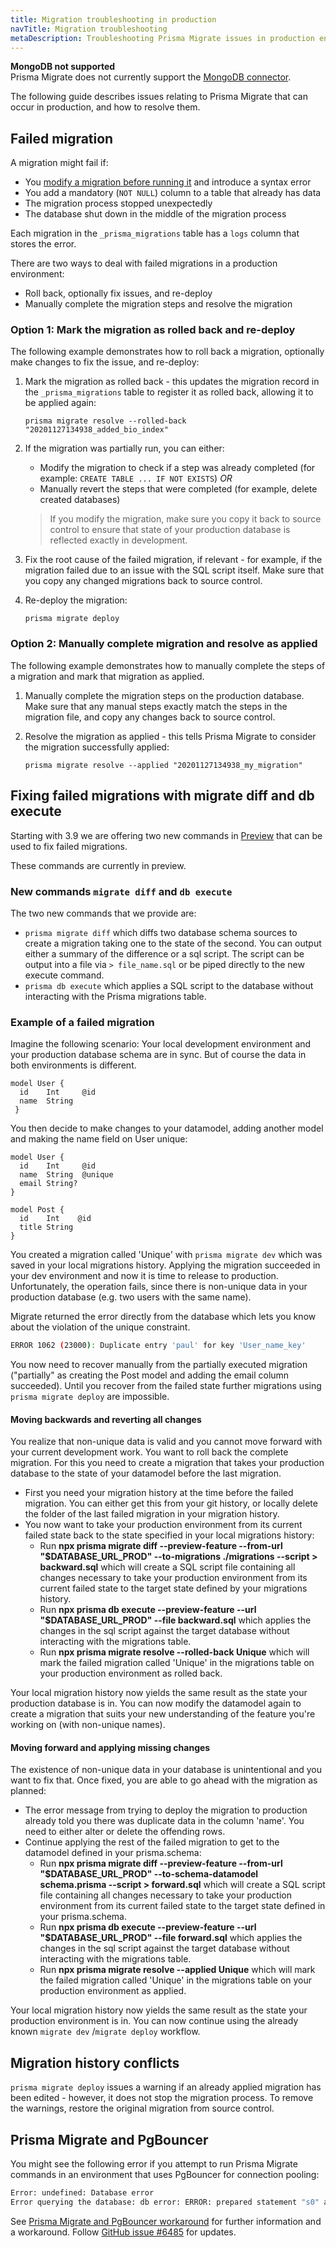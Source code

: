 ```yaml
---
title: Migration troubleshooting in production
navTitle: Migration troubleshooting
metaDescription: Troubleshooting Prisma Migrate issues in production environments.
---
```


<TopBlock>

<Admonition type="warning">

**MongoDB not supported** <br />
Prisma Migrate does not currently support the [MongoDB connector](/concepts/database-connectors/mongodb).

</Admonition>

The following guide describes issues relating to Prisma Migrate that can occur in production, and how to resolve them.

</TopBlock>

## Failed migration

A migration might fail if:

- You [modify a migration before running it](/concepts/components/prisma-migrate#customizing-migrations) and introduce a syntax error
- You add a mandatory (`NOT NULL`) column to a table that already has data
- The migration process stopped unexpectedly
- The database shut down in the middle of the migration process

Each migration in the `_prisma_migrations` table has a `logs` column that stores the error.

There are two ways to deal with failed migrations in a production environment:

- Roll back, optionally fix issues, and re-deploy
- Manually complete the migration steps and resolve the migration

### Option 1: Mark the migration as rolled back and re-deploy

The following example demonstrates how to roll back a migration, optionally make changes to fix the issue, and re-deploy:

1. Mark the migration as rolled back - this updates the migration record in the `_prisma_migrations` table to register it as rolled back, allowing it to be applied again:

   ```terminal
   prisma migrate resolve --rolled-back "20201127134938_added_bio_index"
   ```

1. If the migration was partially run, you can either:

   - Modify the migration to check if a step was already completed (for example: `CREATE TABLE ... IF NOT EXISTS`) _OR_
   - Manually revert the steps that were completed (for example, delete created databases)

   > If you modify the migration, make sure you copy it back to source control to ensure that state of your production database is reflected exactly in development.

1. Fix the root cause of the failed migration, if relevant - for example, if the migration failed due to an issue with the SQL script itself. Make sure that you copy any changed migrations back to source control.

1. Re-deploy the migration:

   ```terminal
   prisma migrate deploy
   ```

### Option 2: Manually complete migration and resolve as applied

The following example demonstrates how to manually complete the steps of a migration and mark that migration as applied.

1. Manually complete the migration steps on the production database. Make sure that any manual steps exactly match the steps in the migration file, and copy any changes back to source control.

1. Resolve the migration as applied - this tells Prisma Migrate to consider the migration successfully applied:

   ```terminal
   prisma migrate resolve --applied "20201127134938_my_migration"
   ```

## Fixing failed migrations with migrate diff and db execute

Starting with 3.9 we are offering two new commands in [Preview](/about/prisma/releases#preview) that can be used to fix failed migrations.

<Admonition type="warning">

These commands are currently in preview.

</Admonition>

### New commands `migrate diff` and `db execute`

The two new commands that we provide are:

- `prisma migrate diff` which diffs two database schema sources to create a migration taking one to the state of the second. You can output either a summary of the difference or a sql script. The script can be output into a file via `> file_name.sql` or be piped directly to the new execute command.
- `prisma db execute` which applies a SQL script to the database without interacting with the Prisma migrations table.

### Example of a failed migration

Imagine the following scenario: Your local development environment and your production database schema are in sync. But of course the data in both environments is different.

```
model User {
  id    Int     @id
  name  String
 }
```

You then decide to make changes to your datamodel, adding another model and making the name field on User unique:

```
model User {
  id    Int     @id
  name  String  @unique
  email String?
}

model Post {
  id    Int    @id
  title String
}
```

You created a migration called 'Unique' with `prisma migrate dev` which was saved in your local migrations history. Applying the migration succeeded in your dev environment and now it is time to release to production. Unfortunately, the operation fails, since there is non-unique data in your production database (e.g. two users with the same name).

Migrate returned the error directly from the database which lets you know about the violation of the unique constraint.

```bash
ERROR 1062 (23000): Duplicate entry 'paul' for key 'User_name_key'
```

You now need to recover manually from the partially executed migration ("partially" as creating the Post model and adding the email column succeeded). Until you recover from the failed state further migrations using `prisma migrate deploy` are impossible.

#### Moving backwards and reverting all changes

You realize that non-unique data is valid and you cannot move forward with your current development work. You want to roll back the complete migration. For this you need to create a migration that takes your production database to the state of your datamodel before the last migration.

- First you need your migration history at the time before the failed migration. You can either get this from your git history, or locally delete the folder of the last failed migration in your migration history.
- You now want to take your production environment from its current failed state back to the state specified in your local migrations history:
  - Run **npx prisma migrate diff --preview-feature --from-url "$DATABASE_URL_PROD" --to-migrations ./migrations --script > backward.sql** which will create a SQL script file containing all changes necessary to take your production environment from its current failed state to the target state defined by your migrations history.
  - Run **npx prisma db execute --preview-feature --url "$DATABASE_URL_PROD" --file backward.sql** which applies the changes in the sql script against the target database without interacting with the migrations table.
  - Run **npx prisma migrate resolve --rolled-back Unique** which will mark the failed migration called 'Unique' in the migrations table on your production environment as rolled back.

Your local migration history now yields the same result as the state your production database is in. You can now modify the datamodel again to create a migration that suits your new understanding of the feature you're working on (with non-unique names).

#### Moving forward and applying missing changes

The existence of non-unique data in your database is unintentional and you want to fix that. Once fixed, you are able to go ahead with the migration as planned:

- The error message from trying to deploy the migration to production already told you there was duplicate data in the column 'name'. You need to either alter or delete the offending rows.
- Continue applying the rest of the failed migration to get to the datamodel defined in your prisma.schema:
  - Run **npx prisma migrate diff --preview-feature --from-url "$DATABASE_URL_PROD" --to-schema-datamodel schema.prisma --script > forward.sql** which will create a SQL script file containing all changes necessary to take your production environment from its current failed state to the target state defined in your prisma.schema.
  - Run **npx prisma db execute --preview-feature --url "$DATABASE_URL_PROD" --file forward.sql** which applies the changes in the sql script against the target database without interacting with the migrations table.
  - Run **npx prisma migrate resolve --applied Unique** which will mark the failed migration called 'Unique' in the migrations table on your production environment as applied.

Your local migration history now yields the same result as the state your production environment is in. You can now continue using the already known `migrate dev` /`migrate deploy` workflow.

## Migration history conflicts

`prisma migrate deploy` issues a warning if an already applied migration has been edited - however, it does not stop the migration process. To remove the warnings, restore the original migration from source control.

## Prisma Migrate and PgBouncer

You might see the following error if you attempt to run Prisma Migrate commands in an environment that uses PgBouncer for connection pooling:

```bash
Error: undefined: Database error
Error querying the database: db error: ERROR: prepared statement "s0" already exists
```

See [Prisma Migrate and PgBouncer workaround](/guides/performance-and-optimization/connection-management/configure-pg-bouncer) for further information and a workaround. Follow [GitHub issue #6485](https://github.com/prisma/prisma/issues/6485) for updates.
